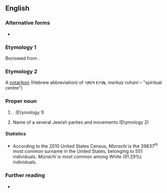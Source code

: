 ==English==
{{wikipedia}}

===Alternative forms===
* {{alter|en|Mizrahi}}

===Etymology 1===
Borrowed from {{bor|en|he|מזרחי||eastern, easterner|tr=mizrakhí}}.

===Etymology 2===
A [[notarikon]] (Hebrew abbreviation) of '''מ'''רכ'''ז''' '''ר'''ו'''ח'''נ'''י''', ''merkaz ruhani'' – "spiritual centre")

===Proper noun===
{{en-proper noun|s}}

# {{surname|en|from=Hebrew|nodot=1}}. (Etymology 1)
# Name of a several Jewish parties and movements (Etymology 2)

====Statistics====
* According to the 2010 United States Census, ''Mizrachi'' is the 39837<sup>th</sup> most common surname in the United States, belonging to 551 individuals. ''Mizrachi'' is most common among White (91.29%) individuals.

===Further reading===
* {{R:en:DAFN}}